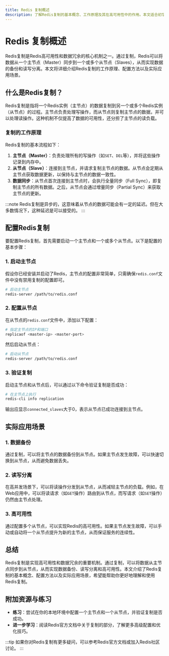 ```yaml
---
title: Redis 复制概述
description: 了解Redis复制的基本概念、工作原理及其在高可用性中的作用。本文适合初学者，包含清晰的解释、代码示例和实际应用场景。
---
```


# Redis 复制概述

Redis复制是Redis高可用性和数据冗余的核心机制之一。通过复制，Redis可以将数据从一个主节点（Master）同步到一个或多个从节点（Slaves），从而实现数据的备份和读写分离。本文将详细介绍Redis复制的工作原理、配置方法以及实际应用场景。

## 什么是Redis复制？

Redis复制是指将一个Redis实例（主节点）的数据复制到另一个或多个Redis实例（从节点）的过程。主节点负责处理写操作，而从节点则复制主节点的数据，并可以处理读操作。这种机制不仅提高了数据的可用性，还分担了主节点的读负载。

### 复制的工作原理

Redis复制的基本流程如下：

1. **主节点（Master）**：负责处理所有的写操作（如`SET`、`DEL`等），并将这些操作记录到内存中。
2. **从节点（Slave）**：连接到主节点，并请求复制主节点的数据。从节点会定期从主节点获取数据更新，以保持与主节点的数据一致性。
3. **数据同步**：从节点首次连接到主节点时，会执行全量同步（Full Sync），即复制主节点的所有数据。之后，从节点会通过增量同步（Partial Sync）来获取主节点的更新。

:::note
Redis复制是异步的，这意味着从节点的数据可能会有一定的延迟。但在大多数情况下，这种延迟是可以接受的。
:::

## 配置Redis复制

要配置Redis复制，首先需要启动一个主节点和一个或多个从节点。以下是配置的基本步骤：

### 1. 启动主节点

假设你已经安装并启动了Redis，主节点的配置非常简单，只需确保`redis.conf`文件中没有禁用复制的配置即可。

```bash
# 启动主节点
redis-server /path/to/redis.conf
```

### 2. 配置从节点

在从节点的`redis.conf`文件中，添加以下配置：

```bash
# 指定主节点的IP和端口
replicaof <master-ip> <master-port>
```

然后启动从节点：

```bash
# 启动从节点
redis-server /path/to/redis.conf
```

### 3. 验证复制

启动主节点和从节点后，可以通过以下命令验证复制是否成功：

```bash
# 在主节点上执行
redis-cli info replication
```

输出应显示`connected_slaves`大于0，表示从节点已成功连接到主节点。

## 实际应用场景

### 1. 数据备份

通过复制，可以将主节点的数据备份到从节点。如果主节点发生故障，可以快速切换到从节点，从而避免数据丢失。

### 2. 读写分离

在高并发场景下，可以将读操作分发到从节点，从而减轻主节点的负载。例如，在Web应用中，可以将读请求（如`GET`操作）路由到从节点，而写请求（如`SET`操作）仍然由主节点处理。

### 3. 高可用性

通过配置多个从节点，可以实现Redis的高可用性。如果主节点发生故障，可以手动或自动将一个从节点提升为新的主节点，从而保证服务的连续性。

## 总结

Redis复制是实现高可用性和数据冗余的重要机制。通过复制，可以将数据从主节点同步到从节点，从而实现数据备份、读写分离和高可用性。本文介绍了Redis复制的基本概念、配置方法以及实际应用场景，希望能帮助你更好地理解和使用Redis复制。

## 附加资源与练习

- **练习**：尝试在你的本地环境中配置一个主节点和一个从节点，并验证复制是否成功。
- **进一步学习**：阅读Redis官方文档中关于复制的部分，了解更多高级配置和优化技巧。

:::tip
如果你对Redis复制有更多疑问，可以参考Redis官方文档或加入Redis社区讨论。
:::